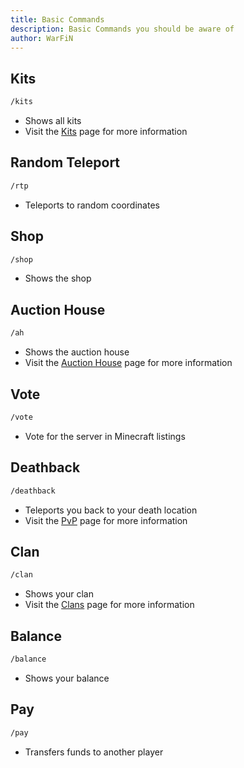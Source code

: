 ```yaml
---
title: Basic Commands
description: Basic Commands you should be aware of
author: WarFiN
---
```


## Kits
```bash
/kits
```
- Shows all kits
- Visit the [Kits](./kits) page for more information

## Random Teleport
```bash
/rtp
```
- Teleports to random coordinates

## Shop
```bash
/shop
```
- Shows the shop

## Auction House
```bash
/ah
```
- Shows the auction house
- Visit the [Auction House](./auction_house) page for more information

## Vote
```bash
/vote
```
- Vote for the server in Minecraft listings

## Deathback
```bash
/deathback
```
- Teleports you back to your death location
- Visit the [PvP](./pvp) page for more information

## Clan
```bash
/clan
```
- Shows your clan
- Visit the [Clans](./clans) page for more information

## Balance
```bash
/balance
```
- Shows your balance

## Pay
```bash
/pay
```
- Transfers funds to another player